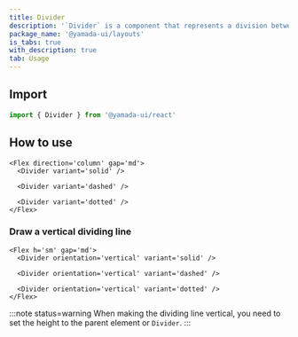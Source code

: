 ```yaml
---
title: Divider
description: '`Divider` is a component that represents a division between elements.'
package_name: '@yamada-ui/layouts'
is_tabs: true
with_description: true
tab: Usage
---
```


## Import

```ts
import { Divider } from '@yamada-ui/react'
```

## How to use

```tsx
<Flex direction='column' gap='md'>
  <Divider variant='solid' />

  <Divider variant='dashed' />

  <Divider variant='dotted' />
</Flex>
```

### Draw a vertical dividing line

```tsx
<Flex h='sm' gap='md'>
  <Divider orientation='vertical' variant='solid' />

  <Divider orientation='vertical' variant='dashed' />

  <Divider orientation='vertical' variant='dotted' />
</Flex>
```

:::note status=warning
When making the dividing line vertical, you need to set the height to the parent element or `Divider`.
:::
